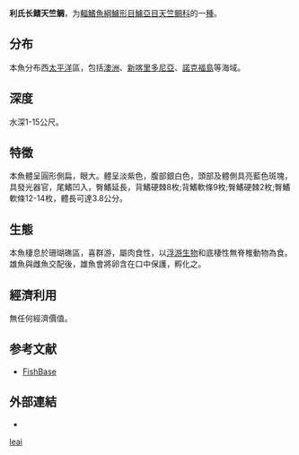 {{Speciesbox
| status = NE
| status_system = 
| image = 
| genus = Archamia
| species = leai
| authority = [[Waite|Waite]], 1916
| synonyms = 
}}

'''利氏长鳍天竺鲷'''，为[[輻鰭魚綱|輻鰭魚綱]][[鱸形目|鱸形目]][[鱸亞目|鱸亞目]][[天竺鲷科|天竺鲷科]]的一[[種|種]]。

==分布==
本魚分布西[[太平洋|太平洋]]區，包括[[澳洲|澳洲]]、[[新喀里多尼亞|新喀里多尼亞]]、[[諾克福島|諾克福島]]等海域。

==深度==
水深1-15公尺。

==特徵==
本魚體呈圓形側扁，眼大。體呈淡紫色，腹部銀白色，頭部及體側具亮藍色斑塊，具發光器官，尾鰭凹入，臀鰭延長，背鰭硬棘8枚;背鰭軟條9枚;臀鰭硬棘2枚;臀鰭軟條12-14枚，體長可達3.8公分。

==生態==
本魚棲息於珊瑚礁區，喜群游，屬肉食性，以[[浮游生物|浮游生物]]和底棲性無脊椎動物為食。雄魚與雌魚交配後，雄魚會將卵含在口中保護，孵化之。

==經濟利用==
無任何經濟價值。

== 参考文献 ==
*[http://www.fishbase.org FishBase]{{Wayback|url=http://www.fishbase.org/ |date=20171017132213 }}

==外部連結==
*{{FishBase_species|genus=Archamia|species=leai|year=2011|month=12}}
{{Wikispecies|Archamia leai}}
{{Taxonbar|from=Q3259790}}

[[Category:长鳍天竺鲷属|leai]]


{{鲈形目小作品}}
